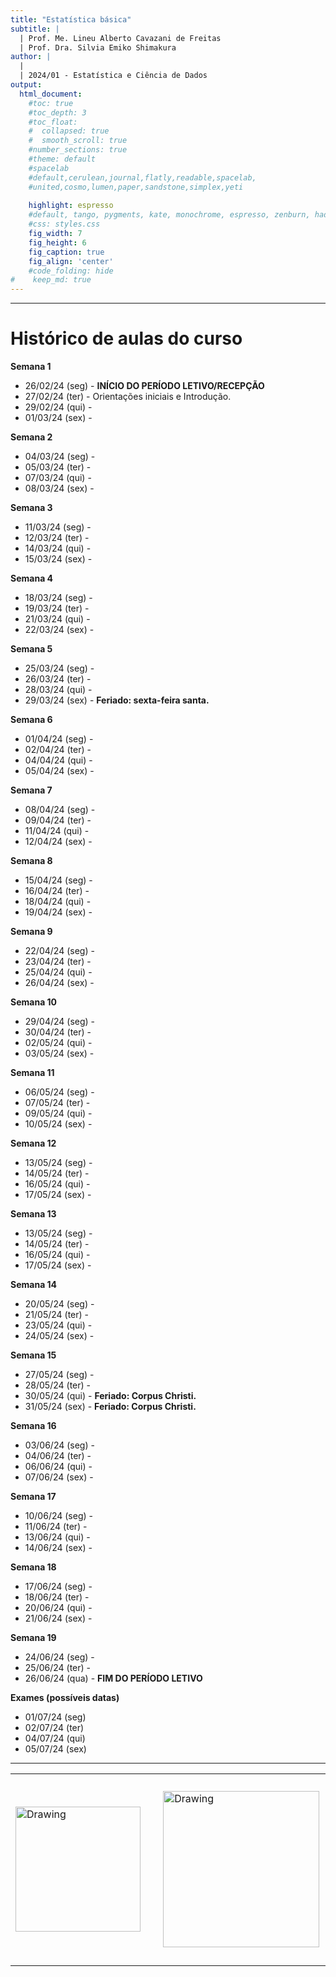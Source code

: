 ```yaml
---
title: "Estatística básica"
subtitle: |
  | Prof. Me. Lineu Alberto Cavazani de Freitas
  | Prof. Dra. Silvia Emiko Shimakura
author: |
  |
  | 2024/01 - Estatística e Ciência de Dados
output:
  html_document:                    
    #toc: true                       
    #toc_depth: 3                    
    #toc_float:                      
    #  collapsed: true
    #  smooth_scroll: true
    #number_sections: true           
    #theme: default
    #spacelab
    #default,cerulean,journal,flatly,readable,spacelab,
    #united,cosmo,lumen,paper,sandstone,simplex,yeti
    
    highlight: espresso
    #default, tango, pygments, kate, monochrome, espresso, zenburn, haddock, and textmate
    #css: styles.css                
    fig_width: 7                    
    fig_height: 6                   
    fig_caption: true               
    fig_align: 'center'
    #code_folding: hide              
#    keep_md: true
---
```


---

# Histórico de aulas do curso

**Semana 1**

 - 26/02/24 (seg) - **INÍCIO DO PERÍODO LETIVO/RECEPÇÃO**
 - 27/02/24 (ter) - Orientações iniciais e Introdução.
 - 29/02/24 (qui) - 
 - 01/03/24 (sex) - 
 
**Semana 2**

 - 04/03/24 (seg) - 
 - 05/03/24 (ter) - 
 - 07/03/24 (qui) - 
 - 08/03/24 (sex) - 
    
**Semana 3**

 - 11/03/24 (seg) - 
 - 12/03/24 (ter) - 
 - 14/03/24 (qui) - 
 - 15/03/24 (sex) - 
    
**Semana 4**

 - 18/03/24 (seg) - 
 - 19/03/24 (ter) - 
 - 21/03/24 (qui) - 
 - 22/03/24 (sex) - 
    
**Semana 5**

 - 25/03/24 (seg) - 
 - 26/03/24 (ter) - 
 - 28/03/24 (qui) - 
 - 29/03/24 (sex) - **Feriado: sexta-feira santa.**
    
**Semana 6**

 - 01/04/24 (seg) - 
 - 02/04/24 (ter) - 
 - 04/04/24 (qui) - 
 - 05/04/24 (sex) - 
    
**Semana 7**

 - 08/04/24 (seg) - 
 - 09/04/24 (ter) - 
 - 11/04/24 (qui) - 
 - 12/04/24 (sex) - 
    
**Semana 8**

 - 15/04/24 (seg) - 
 - 16/04/24 (ter) - 
 - 18/04/24 (qui) - 
 - 19/04/24 (sex) - 
    
**Semana 9**

 - 22/04/24 (seg) - 
 - 23/04/24 (ter) - 
 - 25/04/24 (qui) - 
 - 26/04/24 (sex) - 
    
**Semana 10**

 - 29/04/24 (seg) - 
 - 30/04/24 (ter) - 
 - 02/05/24 (qui) - 
 - 03/05/24 (sex) - 
    
**Semana 11**

 - 06/05/24 (seg) - 
 - 07/05/24 (ter) - 
 - 09/05/24 (qui) - 
 - 10/05/24 (sex) - 
    
**Semana 12**

 - 13/05/24 (seg) - 
 - 14/05/24 (ter) - 
 - 16/05/24 (qui) - 
 - 17/05/24 (sex) - 
    
**Semana 13**

 - 13/05/24 (seg) - 
 - 14/05/24 (ter) - 
 - 16/05/24 (qui) - 
 - 17/05/24 (sex) - 
    
**Semana 14**

 - 20/05/24 (seg) - 
 - 21/05/24 (ter) - 
 - 23/05/24 (qui) - 
 - 24/05/24 (sex) - 
    
**Semana 15**

 - 27/05/24 (seg) - 
 - 28/05/24 (ter) - 
 - 30/05/24 (qui) - **Feriado: Corpus Christi.**
 - 31/05/24 (sex) - **Feriado: Corpus Christi.**
    
**Semana 16**

 - 03/06/24 (seg) - 
 - 04/06/24 (ter) - 
 - 06/06/24 (qui) - 
 - 07/06/24 (sex) -
    
**Semana 17**

 - 10/06/24 (seg) - 
 - 11/06/24 (ter) - 
 - 13/06/24 (qui) - 
 - 14/06/24 (sex) -
    
**Semana 18**

 - 17/06/24 (seg) - 
 - 18/06/24 (ter) - 
 - 20/06/24 (qui) - 
 - 21/06/24 (sex) -
    
**Semana 19**

 - 24/06/24 (seg) - 
 - 25/06/24 (ter) - 
 - 26/06/24 (qua) - **FIM DO PERÍODO LETIVO**

**Exames (possíveis datas)**

 - 01/07/24 (seg)
 - 02/07/24 (ter)
 - 04/07/24 (qui)
 - 05/07/24 (sex)

---

<center>

<table><tr>

<td> <img src="img/ufpr-transparent-600px.png" alt="Drawing" style="width: 200px;"/> </td>

<td> &nbsp; &nbsp; &nbsp; &nbsp; &nbsp; &nbsp; </td>

<td> <img src="img/dest-texto-2.png" alt="Drawing" style="width: 250px;"/> </td>

<td> &nbsp; &nbsp; &nbsp; &nbsp; &nbsp; &nbsp; </td>

<td> <img src="img/leg.png" alt="Drawing" style="width: 300px;"/> </td>

</center>


<div class="tocify-extend-page" data-unique="tocify-extend-page" style="height: 0;"></div>